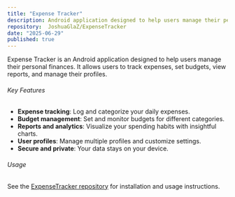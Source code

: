 ```yaml
---
title: "Expense Tracker"
description: Android application designed to help users manage their personal finances. It allows users to track expenses, set budgets, view reports, and manage their profiles.
repository:  JoshuaGlaZ/ExpenseTracker
date: "2025-06-29"
published: true
---
```


Expense Tracker is an Android application designed to help users manage their personal finances. It allows users to track expenses, set budgets, view reports, and manage their profiles.

###### Key Features
- **Expense tracking**: Log and categorize your daily expenses.
- **Budget management**: Set and monitor budgets for different categories.
- **Reports and analytics**: Visualize your spending habits with insightful charts.
- **User profiles**: Manage multiple profiles and customize settings.
- **Secure and private**: Your data stays on your device.

###### Usage
See the [ExpenseTracker repository](https://github.com/JoshuaGlaZ/ExpenseTracker) for installation and usage instructions.